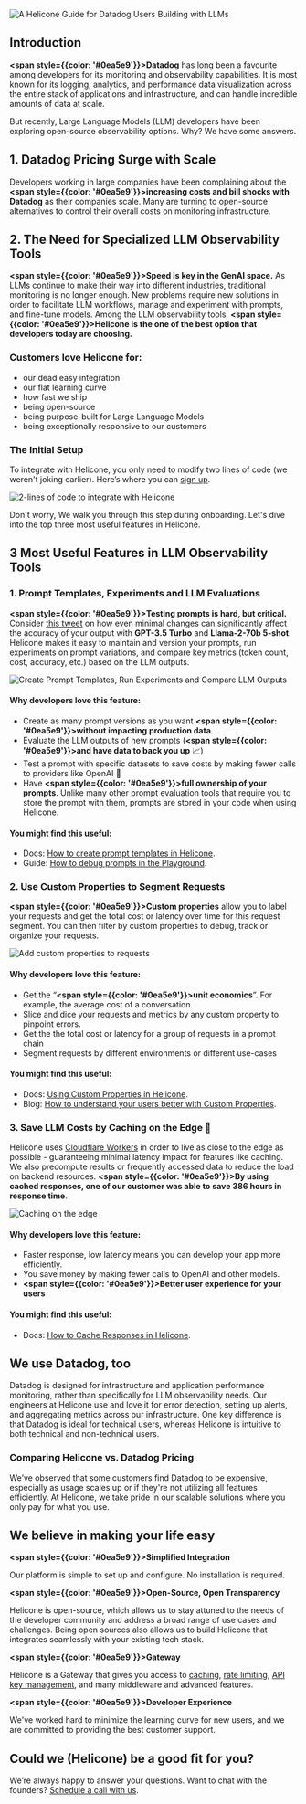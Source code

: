 ![A Helicone Guide for Datadog Users Building with LLMs](/static/blog/datadog/title.webp)

## Introduction

**<span style={{color: '#0ea5e9'}}>Datadog</span>** has long been a favourite among developers for its monitoring and observability capabilities. It is most known for its logging, analytics, and performance data visualization across the entire stack of applications and infrastructure, and can handle incredible amounts of data at scale.

But recently, Large Language Models (LLM) developers have been exploring open-source observability options. Why? We have some answers.

## 1. Datadog Pricing Surge with Scale

Developers working in large companies have been complaining about the **<span style={{color: '#0ea5e9'}}>increasing costs and bill shocks with Datadog</span>** as their companies scale. Many are turning to open-source alternatives to control their overall costs on monitoring infrastructure.

## 2. The Need for Specialized LLM Observability Tools

**<span style={{color: '#0ea5e9'}}>Speed is key in the GenAI space.</span>** As LLMs continue to make their way into different industries, traditional monitoring is no longer enough. New problems require new solutions in order to facilitate LLM workflows, manage and experiment with prompts, and fine-tune models. Among the LLM observability tools, **<span style={{color: '#0ea5e9'}}>Helicone is the one of the best option that developers today are choosing. </span>**

### Customers love Helicone for:

- our dead easy integration
- our flat learning curve
- how fast we ship
- being open-source
- being purpose-built for Large Language Models
- being exceptionally responsive to our customers

### The Initial Setup

To integrate with Helicone, you only need to modify two lines of code (we weren't joking earlier). Here’s where you can <a href="https://us.helicone.ai/signup" target="_blank">sign up</a>.

![2-lines of code to integrate with Helicone](/static/blog/datadog/code.webp)

Don't worry, We walk you through this step during onboarding. Let's dive into the top three most useful features in Helicone.

## 3 Most Useful Features in LLM Observability Tools

### 1. Prompt Templates, Experiments and LLM Evaluations

**<span style={{color: '#0ea5e9'}}>Testing prompts is hard, but critical.</span>** Consider <a href="https://x.com/melaniesclar/status/1745557109419458695" rel="noopener nofollow" target="_blank">this tweet</a> on how even minimal changes can significantly affect the accuracy of your output with **GPT-3.5 Turbo** and **Llama-2-70b 5-shot**. Helicone makes it easy to maintain and version your prompts, run experiments on prompt variations, and compare key metrics (token count, cost, accuracy, etc.) based on the LLM outputs.

![Create Prompt Templates, Run Experiments and Compare LLM Outputs](/static/blog/datadog/prompt_template.webp)

#### Why developers love this feature:

- Create as many prompt versions as you want **<span style={{color: '#0ea5e9'}}>without impacting production data</span>**.
- Evaluate the LLM outputs of new prompts (**<span style={{color: '#0ea5e9'}}>and have data to back you up</span>** 📈)
- Test a prompt with specific datasets to save costs by making fewer calls to providers like OpenAI 🤑
- Have **<span style={{color: '#0ea5e9'}}>full ownership of your prompts</span>**. Unlike many other prompt evaluation tools that require you to store the prompt with them, prompts are stored in your code when using Helicone.

#### You might find this useful:

- Docs: <a href="https://docs.helicone.ai/features/prompts" target="_blank">How to create prompt templates in Helicone</a>.
- Guide: <a href="https://docs.helicone.ai/use-cases/debugging" target="_blank">How to debug prompts in the Playground</a>.

### 2. Use Custom Properties to Segment Requests

**<span style={{color: '#0ea5e9'}}>Custom properties</span>** allow you to label your requests and get the total cost or latency over time for this request segment. You can then filter by custom properties to debug, track or organize your requests.

![Add custom properties to requests](/static/blog/datadog/request.webp)

#### Why developers love this feature:

- Get the “**<span style={{color: '#0ea5e9'}}>unit economics</span>**”. For example, the average cost of a conversation.
- Slice and dice your requests and metrics by any custom property to pinpoint errors.
- Get the the total cost or latency for a group of requests in a prompt chain
- Segment requests by different environments or different use-cases

#### You might find this useful:

- Docs: <a href="https://docs.helicone.ai/features/advanced-usage/custom-properties" target="_blank">Using Custom Properties in Helicone</a>.
- Blog: <a href="https://www.helicone.ai/blog/custom-properties" target="_blank">How to understand your users better with Custom Properties</a>.

### 3. Save LLM Costs by Caching on the Edge 🧗

Helicone uses <a href="https://www.cloudflare.com/network/" target="_blank">Cloudflare Workers</a> in order to live as close to the edge as possible - guaranteeing minimal latency impact for features like caching. We also precompute results or frequently accessed data to reduce the load on backend resources.
**<span style={{color: '#0ea5e9'}}>By using cached responses, one of our customer was able to save 386 hours in response time</span>**.

![Caching on the edge](/static/blog/datadog/caching.webp)

#### Why developers love this feature:

- Faster response, low latency means you can develop your app more efficiently.
- You save money by making fewer calls to OpenAI and other models.
- **<span style={{color: '#0ea5e9'}}>Better user experience for your users</span>**

#### You might find this useful:

- Docs: <a href="https://docs.helicone.ai/features/advanced-usage/caching" target="_blank">How to Cache Responses in Helicone</a>.

## We use Datadog, too

Datadog is designed for infrastructure and application performance monitoring, rather than specifically for LLM observability needs. Our engineers at Helicone use and love it for error detection, setting up alerts, and aggregating metrics across our infrastructure. One key difference is that Datadog is ideal for technical users, whereas Helicone is intuitive to both technical and non-technical users.

### Comparing Helicone vs. Datadog Pricing

We’ve observed that some customers find Datadog to be expensive, especially as usage scales up or if they're not utilizing all features efficiently. At Helicone, we take pride in our scalable solutions where you only pay for what you use.

## We believe in making your life easy

**<span style={{color: '#0ea5e9'}}>Simplified Integration</span>**

Our platform is simple to set up and configure. No installation is required.

**<span style={{color: '#0ea5e9'}}>Open-Source, Open Transparency</span>**

Helicone is open-source, which allows us to stay attuned to the needs of the developer community and address a broad range of use cases and challenges. Being open sources also allows us to build Helicone that integrates seamlessly with your existing tech stack.

**<span style={{color: '#0ea5e9'}}>Gateway</span>**

Helicone is a Gateway that gives you access to <a href="https://docs.helicone.ai/features/advanced-usage/caching" target="_blank">caching</a>, <a href="https://docs.helicone.ai/features/advanced-usage/custom-rate-limits" target="_blank">rate limiting</a>, <a href="https://docs.helicone.ai/features/advanced-usage/vault" target="_blank">API key management</a>, and many middleware and advanced features.

**<span style={{color: '#0ea5e9'}}>Developer Experience</span>**

We've worked hard to minimize the learning curve for new users, and we are committed to providing the best customer support.

## Could we (Helicone) be a good fit for you?

We’re always happy to answer your questions. Want to chat with the founders? <a href="https://www.helicone.ai/contact" target="_blank">Schedule a call with us</a>.
